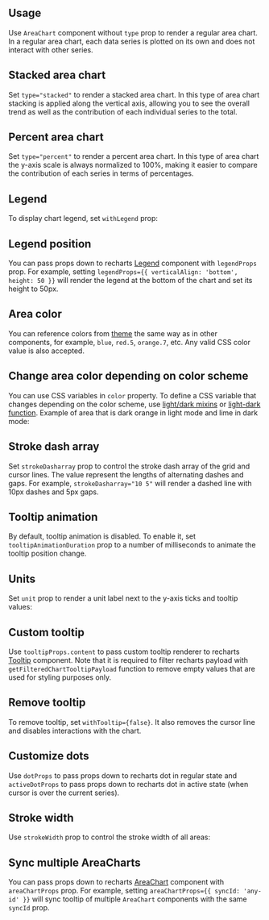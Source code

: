 

## Usage

Use `AreaChart` component without `type` prop to render a regular area chart.
In a regular area chart, each data series is plotted on its own and does
not interact with other series.

<Demo data={AreaChartDemos.usage} />

## Stacked area chart

Set `type="stacked"` to render a stacked area chart. In this type of area chart
stacking is applied along the vertical axis, allowing you to see the overall trend
as well as the contribution of each individual series to the total.

<Demo data={AreaChartDemos.stacked} />

## Percent area chart

Set `type="percent"` to render a percent area chart. In this type of area chart
the y-axis scale is always normalized to 100%, making it easier to compare the
contribution of each series in terms of percentages.

<Demo data={AreaChartDemos.percent} />

## Legend

To display chart legend, set `withLegend` prop:

<Demo data={AreaChartDemos.legend} />

## Legend position

You can pass props down to recharts [Legend](https://recharts.org/en-US/api/Legend)
component with `legendProps` prop. For example, setting `legendProps={{ verticalAlign: 'bottom', height: 50 }}`
will render the legend at the bottom of the chart and set its height to 50px.

<Demo data={AreaChartDemos.legendPosition} />

## Area color

You can reference colors from [theme](/theming/theme-object) the same way as in
other components, for example, `blue`, `red.5`, `orange.7`, etc. Any valid CSS
color value is also accepted.

<Demo data={AreaChartDemos.color} />

## Change area color depending on color scheme

You can use CSS variables in `color` property. To define a CSS variable that
changes depending on the color scheme, use [light/dark mixins](/styles/postcss-preset/#dark-and-light-mixins)
or [light-dark function](/styles/postcss-preset/#light-dark-function). Example
of area that is dark orange in light mode and lime in dark mode:

<Demo data={AreaChartDemos.colorSchemeColor} />

## Stroke dash array

Set `strokeDasharray` prop to control the stroke dash array of the grid and cursor
lines. The value represent the lengths of alternating dashes and gaps. For example,
`strokeDasharray="10 5"` will render a dashed line with 10px dashes and 5px gaps.

<Demo data={AreaChartDemos.strokeDasharray} />

## Tooltip animation

By default, tooltip animation is disabled. To enable it, set `tooltipAnimationDuration`
prop to a number of milliseconds to animate the tooltip position change.

<Demo data={AreaChartDemos.tooltipAnimation} />

## Units

Set `unit` prop to render a unit label next to the y-axis ticks and tooltip values:

<Demo data={AreaChartDemos.unit} />

## Custom tooltip

Use `tooltipProps.content` to pass custom tooltip renderer to recharts [Tooltip](https://recharts.org/en-US/api/Tooltip)
component. Note that it is required to filter recharts payload with `getFilteredChartTooltipPayload`
function to remove empty values that are used for styling purposes only.

<Demo data={AreaChartDemos.customTooltip} />

## Remove tooltip

To remove tooltip, set `withTooltip={false}`. It also removes the cursor line
and disables interactions with the chart.

<Demo data={AreaChartDemos.noTooltip} />

## Customize dots

Use `dotProps` to pass props down to recharts dot in regular state and `activeDotProps`
to pass props down to recharts dot in active state (when cursor is over the current series).

<Demo data={AreaChartDemos.dotProps} />

## Stroke width

Use `strokeWidth` prop to control the stroke width of all areas:

<Demo data={AreaChartDemos.strokeWidth} />

## Sync multiple AreaCharts

You can pass props down to recharts [AreaChart](https://recharts.org/en-US/api/AreaChart)
component with `areaChartProps` prop. For example, setting `areaChartProps={{ syncId: 'any-id' }}`
will sync tooltip of multiple `AreaChart` components with the same `syncId` prop.

<Demo data={AreaChartDemos.sync} />

